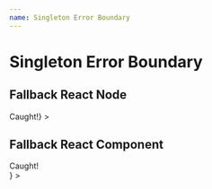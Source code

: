 ```yaml
---
name: Singleton Error Boundary
---
```



# Singleton Error Boundary

## Fallback React Node

<Playground>
  <SingletonErrorBoundary
    fallback={<div>Caught!</div>}
  >
    <TriggerableMockBugComponent />
  </SingletonErrorBoundary>
</Playground>

## Fallback React Component

<Playground>
  <SingletonErrorBoundary
    fallbackComponent={() => <div>Caught!</div>}
  >
    <TriggerableMockBugComponent />
  </SingletonErrorBoundary>
</Playground>
